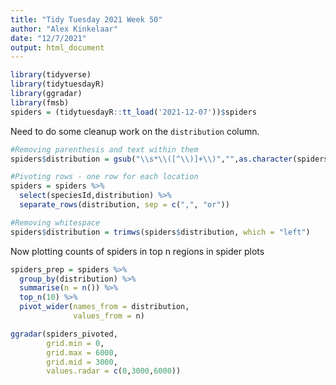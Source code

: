 ```yaml
---
title: "Tidy Tuesday 2021 Week 50"
author: "Alex Kinkelaar"
date: "12/7/2021"
output: html_document
---
```


```r
library(tidyverse)
library(tidytuesdayR)
library(ggradar)
library(fmsb)
spiders = (tidytuesdayR::tt_load('2021-12-07'))$spiders
```

Need to do some cleanup work on the `distribution` column.

```r
#Removing parenthesis and text within them
spiders$distribution = gsub("\\s*\\([^\\)]+\\)","",as.character(spiders$distribution))

#Pivoting rows - one row for each location
spiders = spiders %>%
  select(speciesId,distribution) %>%
  separate_rows(distribution, sep = c(",", "or"))

#Removing whitespace
spiders$distribution = trimws(spiders$distribution, which = "left")
```

Now plotting counts of spiders in top n regions in spider plots

```r
spiders_prep = spiders %>%
  group_by(distribution) %>%
  summarise(n = n()) %>%
  top_n(10) %>%
  pivot_wider(names_from = distribution,
              values_from = n)

ggradar(spiders_pivoted,
        grid.min = 0,
        grid.max = 6000,
        grid.mid = 3000,
        values.radar = c(0,3000,6000))
```




